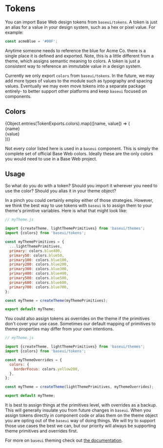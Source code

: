 <!--
Copyright (c) 2018-2019 Uber Technologies, Inc.

This source code is licensed under the MIT license found in the
LICENSE file in the root directory of this source tree.
-->



# Tokens

You can import Base Web design tokens from `baseui/tokens`. A token is just an alias for a value in your design system, such as a hex or pixel value. For example:

```js
const acmeBlue = '#00F';
```

Anytime someone needs to reference the blue for Acme Co. there is a single place it is defined and exported. Note, this is a little different from a theme, which assigns semantic meaning to colors. A token is just a consistent way to reference an immutable value in a design system.

Currently we only export `colors` from `baseui/tokens`. In the future, we may add more types of values to the module such as typography and spacing values. Eventually we may even move tokens into a separate package entirely- to better support other platforms and keep `baseui` focused on components.

## Colors

<div
  style={{
    fontFamily: 'Consolas, Monaco, "Andale Mono", "Ubuntu Mono", monospace',
    fontSize: 14,
    lineHeight: 1,
  }}
>
  {Object.entries(TokenExports.colors).map(([name, value]) => (
    <div
      style={{
        display: 'flex',
        alignItems: 'center',
        borderBottom: `solid 1px ${value}`,
      }}
    >
      <div
        style={{
          backgroundColor: value,
          width: 100,
          height: 50,
          marginRight: 20,
        }}
      ></div>
      <div style={{flexGrow: 1}}>{name}</div>
      <div>{value}</div>
    </div>
  ))}
</div>

Not every color listed here is used in a `baseui` component. This is simply the complete set of official Base Web colors. Ideally these are the only colors you would need to use in a Base Web project.

## Usage

So what do you do with a token? Should you import it wherever you need to use the color? Should you alias it in your theme object?

In a pinch you could certainly employ either of those strategies. However, we think the best way to use tokens with `baseui` is to assign them to your theme's primitive variables. Here is what that might look like:

```js
// myTheme.js

import {createTheme, lightThemePrimitives} from 'baseui/themes';
import {colors} from 'baseui/tokens';

const myThemePrimitives = {
  ...lightThemePrimitives,
  primary: colors.blue400,
  primary50: colors.blue50,
  primary100: colors.blue100,
  primary200: colors.blue200,
  primary300: colors.blue300,
  primary400: colors.blue400,
  primary500: colors.blue500,
  primary600: colors.blue600,
  primary700: colors.blue700,
};

const myTheme = createTheme(myThemePrimitives);

export default myTheme;
```

You could also assign tokens as overrides on the theme if the primitives don't cover your use case. Sometimes our default mapping of primitives to theme properties may differ from your own intentions.

```js
// myTheme.js

import {createTheme, lightThemePrimitives} from 'baseui/themes';
import {colors} from 'baseui/tokens';

const myThemeOverrides = {
  colors: {
    borderFocus: colors.yellow200,
  },
};

const myTheme = createTheme(lightThemePrimitives, myThemeOverrides);

export default myTheme;
```

It is best to assign things at the primitives level, with overrides as a backup. This will generally insulate you from future changes in `baseui`. When you assign tokens directly in component code or alias them on the theme object you are opting out of the `baseui` way of doing things. We will try to support those use cases the best we can, but our priority will always be supporting theme primitives and overrides first.

For more on `baseui` theming check out [the documentation](/guides/theming).
